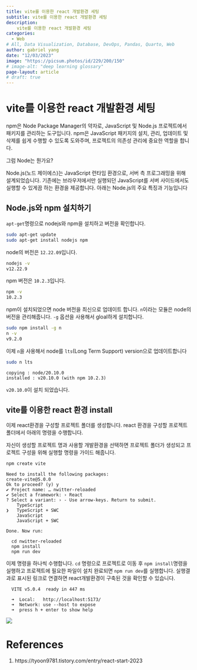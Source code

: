```yaml
---
title: vite를 이용한 react 개발환경 세팅
subtitle: vite를 이용한 react 개발환경 세팅
description:
    vite를 이용한 react 개발환경 세팅
categories:
  - Web
# All, Data Visualization, Database, DevOps, Pandas, Quarto, Web
author: gabriel yang
date: "12/03/2023"
image: "https://picsum.photos/id/229/200/150"
# image-alt: "deep learning glossary"
page-layout: article
# draft: true
---
```


# vite를 이용한 react 개발환경 세팅

npm은 Node Package Manager의 약자로, JavaScript 및 Node.js 프로젝트에서 패키지를 관리하는 도구입니다. npm은 JavaScript 패키지의 설치, 관리, 업데이트 및 삭제를 쉽게 수행할 수 있도록 도와주며, 프로젝트의 의존성 관리에 중요한 역할을 합니다.

그럼 Node는 뭔가요?

Node.js(노드 제이에스)는 JavaScript 런타임 환경으로, 서버 측 프로그래밍을 위해 설계되었습니다. 기존에는 브라우저에서만 실행되던 JavaScript를 서버 사이드에서도 실행할 수 있게끔 하는 환경을 제공합니다. 아래는 Node.js의 주요 특징과 기능입니다

## Node.js와 npm 설치하기

`apt-get`명령으로 nodejs와 npm을 설치하고 버전을 확인합니다.

``` bash
sudo apt-get update
sudo apt-get install nodejs npm
```

node의 버전은 `12.22.09`입니다.

``` bash
nodejs -v
v12.22.9
```

npm 버전은 `10.2.3`입니다.

``` bash
npm -v
10.2.3
```

npm이 설치되었으면 node 버전을 최신으로 업데이트 합니다. `n`이라는 모듈은 node의 버전을 관리해줍니다. `-g` 옵션을 사용해서 gloal하게 설치합니다.

``` bash
sudo npm install -g n
n -v
v9.2.0
```

이제 `n`을 사용해서 node를 `lts`(Long Term Support) version으로 업데이트합니다

``` bash
sudo n lts
```

```         
copying : node/20.10.0
installed : v20.10.0 (with npm 10.2.3)
```

`v20.10.0`이 설치 되었습니다.

## vite를 이용한 react 환경 install

이제 react환경을 구성할 프로젝트 폴더를 생성합니다. react 환경을 구성할 프로젝트 폴더에서 아래의 명령을 수행합니다.

자신이 생성할 프로젝트 명과 사용할 개발환경을 선택하면 프로젝트 폴더가 생성되고 프로젝트 구성을 위해 실행할 명령을 가이드 해줍니다.

``` bash
npm create vite
```

```         
Need to install the following packages:
create-vite@5.0.0
Ok to proceed? (y) y
✔ Project name: … nwitter-reloaded
✔ Select a framework: › React
? Select a variant: › - Use arrow-keys. Return to submit.
    TypeScript
❯   TypeScript + SWC
    JavaScript
    JavaScript + SWC

Done. Now run:

  cd nwitter-reloaded
  npm install
  npm run dev
```

이제 명령을 하나씩 수행합니다. `cd` 명령으로 프로젝트로 이동 후 `npm install`명령을 실행하고 프로젝트에 필요한 파일이 설치 완료되면 `npm run dev`를 실행합니다. 실행결과로 표시된 링크로 연결하면 react개발환경이 구축된 것을 확인할 수 있습니다.

```         
  VITE v5.0.4  ready in 447 ms

  ➜  Local:   http://localhost:5173/
  ➜  Network: use --host to expose
  ➜  press h + enter to show help
```

![](images/paste-1.png){fig-align="center"}

# References

1.  https://tyoon9781.tistory.com/entry/react-start-2023